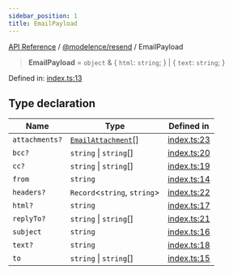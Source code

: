 ```yaml
---
sidebar_position: 1
title: EmailPayload
---
```


[API Reference](/api-reference/@modelence/resend/type-aliases/../../../index) / [@modelence/resend](/api-reference/@modelence/resend/type-aliases/../index) / EmailPayload

> **EmailPayload** = `object` & \{ `html`: `string`; \} \| \{ `text`: `string`; \}

Defined in: [index.ts:13](https://github.com/modelence/modelence/blob/fe08775691f3d0f394c5392dc28f4bf1b7b607fd/packages/resend/src/index.ts#L13)

## Type declaration

| Name | Type | Defined in |
| ------ | ------ | ------ |
| `attachments?` | [`EmailAttachment`](/api-reference/@modelence/resend/type-aliases/EmailAttachment)[] | [index.ts:23](https://github.com/modelence/modelence/blob/fe08775691f3d0f394c5392dc28f4bf1b7b607fd/packages/resend/src/index.ts#L23) |
| `bcc?` | `string` \| `string`[] | [index.ts:20](https://github.com/modelence/modelence/blob/fe08775691f3d0f394c5392dc28f4bf1b7b607fd/packages/resend/src/index.ts#L20) |
| `cc?` | `string` \| `string`[] | [index.ts:19](https://github.com/modelence/modelence/blob/fe08775691f3d0f394c5392dc28f4bf1b7b607fd/packages/resend/src/index.ts#L19) |
| `from` | `string` | [index.ts:14](https://github.com/modelence/modelence/blob/fe08775691f3d0f394c5392dc28f4bf1b7b607fd/packages/resend/src/index.ts#L14) |
| `headers?` | `Record`\<`string`, `string`\> | [index.ts:22](https://github.com/modelence/modelence/blob/fe08775691f3d0f394c5392dc28f4bf1b7b607fd/packages/resend/src/index.ts#L22) |
| `html?` | `string` | [index.ts:17](https://github.com/modelence/modelence/blob/fe08775691f3d0f394c5392dc28f4bf1b7b607fd/packages/resend/src/index.ts#L17) |
| `replyTo?` | `string` \| `string`[] | [index.ts:21](https://github.com/modelence/modelence/blob/fe08775691f3d0f394c5392dc28f4bf1b7b607fd/packages/resend/src/index.ts#L21) |
| `subject` | `string` | [index.ts:16](https://github.com/modelence/modelence/blob/fe08775691f3d0f394c5392dc28f4bf1b7b607fd/packages/resend/src/index.ts#L16) |
| `text?` | `string` | [index.ts:18](https://github.com/modelence/modelence/blob/fe08775691f3d0f394c5392dc28f4bf1b7b607fd/packages/resend/src/index.ts#L18) |
| `to` | `string` \| `string`[] | [index.ts:15](https://github.com/modelence/modelence/blob/fe08775691f3d0f394c5392dc28f4bf1b7b607fd/packages/resend/src/index.ts#L15) |
